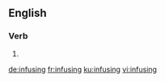 ==English==

===Verb===
{{head|en|present participle}}

# {{present participle of|infuse|lang=en|nocat=1}}

[[de:infusing]]
[[fr:infusing]]
[[ku:infusing]]
[[vi:infusing]]